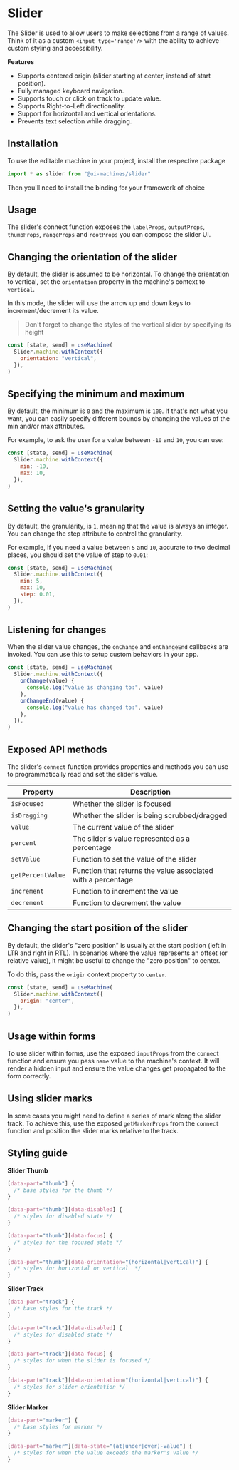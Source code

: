 # Slider

The Slider is used to allow users to make selections from a range of values.
Think of it as a custom `<input type='range'/>` with the ability to achieve
custom styling and accessibility.

<Showcase id="Slider" />

**Features**

- Supports centered origin (slider starting at center, instead of start
  position).
- Fully managed keyboard navigation.
- Supports touch or click on track to update value.
- Supports Right-to-Left directionality.
- Support for horizontal and vertical orientations.
- Prevents text selection while dragging.

## Installation

To use the editable machine in your project, install the respective package

```jsx
import * as slider from "@ui-machines/slider"
```

Then you'll need to install the binding for your framework of choice

<CodeSnippet id="slider/installation.mdx" />

## Usage

The slider's connect function exposes the `labelProps`, `outputProps`,
`thumbProps`, `rangeProps` and `rootProps` you can compose the slider UI.

<CodeSnippet id="slider/usage.mdx" />

## Changing the orientation of the slider

By default, the slider is assumed to be horizontal. To change the orientation to
vertical, set the `orientation` property in the machine's context to `vertical`.

In this mode, the slider will use the arrow up and down keys to
increment/decrement its value.

> Don't forget to change the styles of the vertical slider by specifying its
> height

```jsx {3}
const [state, send] = useMachine(
  Slider.machine.withContext({
    orientation: "vertical",
  }),
)
```

## Specifying the minimum and maximum

By default, the minimum is `0` and the maximum is `100`. If that's not what you
want, you can easily specify different bounds by changing the values of the min
and/or max attributes.

For example, to ask the user for a value between `-10` and `10`, you can use:

```jsx {3-4}
const [state, send] = useMachine(
  Slider.machine.withContext({
    min: -10,
    max: 10,
  }),
)
```

## Setting the value's granularity

By default, the granularity, is `1`, meaning that the value is always an
integer. You can change the step attribute to control the granularity.

For example, If you need a value between `5` and `10`, accurate to two decimal
places, you should set the value of step to `0.01`:

```jsx {5}
const [state, send] = useMachine(
  Slider.machine.withContext({
    min: 5,
    max: 10,
    step: 0.01,
  }),
)
```

## Listening for changes

When the slider value changes, the `onChange` and `onChangeEnd` callbacks are
invoked. You can use this to setup custom behaviors in your app.

```jsx {3-8}
const [state, send] = useMachine(
  Slider.machine.withContext({
    onChange(value) {
      console.log("value is changing to:", value)
    },
    onChangeEnd(value) {
      console.log("value has changed to:", value)
    },
  }),
)
```

## Exposed API methods

The slider's `connect` function provides properties and methods you can use to
programmatically read and set the slider's value.

| Property          | Description                                                  |
| ----------------- | ------------------------------------------------------------ |
| `isFocused`       | Whether the slider is focused                                |
| `isDragging`      | Whether the slider is being scrubbed/dragged                 |
| `value`           | The current value of the slider                              |
| `percent`         | The slider's value represented as a percentage               |
| `setValue`        | Function to set the value of the slider                      |
| `getPercentValue` | Function that returns the value associated with a percentage |
| `increment`       | Function to increment the value                              |
| `decrement`       | Function to decrement the value                              |

<CodeSnippet id="slider/programmatic-control.mdx" />

## Changing the start position of the slider

By default, the slider's "zero position" is usually at the start position (left
in LTR and right in RTL). In scenarios where the value represents an offset (or
relative value), it might be useful to change the "zero position" to center.

To do this, pass the `origin` context property to `center`.

```jsx {3}
const [state, send] = useMachine(
  Slider.machine.withContext({
    origin: "center",
  }),
)
```

## Usage within forms

To use slider within forms, use the exposed `inputProps` from the `connect`
function and ensure you pass `name` value to the machine's context. It will
render a hidden input and ensure the value changes get propagated to the form
correctly.

<CodeSnippet id="slider/form-usage.mdx" />

## Using slider marks

In some cases you might need to define a series of mark along the slider track.
To achieve this, use the exposed `getMarkerProps` from the `connect` function
and position the slider marks relative to the track.

<CodeSnippet id="slider/using-marks.mdx" />

## Styling guide

**Slider Thumb**

```css
[data-part="thumb"] {
  /* base styles for the thumb */
}

[data-part="thumb"][data-disabled] {
  /* styles for disabled state */
}

[data-part="thumb"][data-focus] {
  /* styles for the focused state */
}

[data-part="thumb"][data-orientation="(horizontal|vertical)"] {
  /* styles for horizontal or vertical  */
}
```

**Slider Track**

```css
[data-part="track"] {
  /* base styles for the track */
}

[data-part="track"][data-disabled] {
  /* styles for disabled state */
}

[data-part="track"][data-focus] {
  /* styles for when the slider is focused */
}

[data-part="track"][data-orientation="(horizontal|vertical)"] {
  /* styles for slider orientation */
}
```

**Slider Marker**

```css
[data-part="marker"] {
  /* base styles for marker */
}

[data-part="marker"][data-state="(at|under|over)-value"] {
  /* styles for when the value exceeds the marker's value */
}
```
